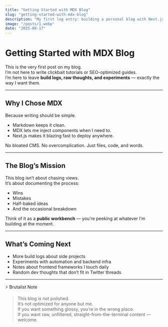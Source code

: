 ```yaml
---
title: "Getting Started with MDX Blog"
slug: "getting-started-with-mdx-blog"
description: "My first log entry: building a personal blog with Next.js and MDX."
image: "/posts/1.webp"
date: "2025-08-17"
---
```


# Getting Started with MDX Blog

This is the very first post on my blog.  
I’m not here to write clickbait tutorials or SEO-optimized guides.  
I’m here to leave **build logs, raw thoughts, and experiments** — exactly the way I want them.  

---

## Why I Chose MDX

Because writing should be simple.  
- Markdown keeps it clean.  
- MDX lets me inject components when I need to.  
- Next.js makes it blazing fast to deploy anywhere.  

No bloated CMS. No overcomplication. Just files, code, and words.

---

## The Blog’s Mission

This blog isn’t about chasing views.  
It’s about documenting the process:  
- Wins  
- Mistakes  
- Half-baked ideas  
- And the occasional breakdown  

Think of it as a **public workbench** — you’re peeking at whatever I’m building at the moment.

---

## What’s Coming Next

- More build logs about side projects  
- Experiments with automation and backend infra  
- Notes about frontend frameworks I touch daily  
- Random dev thoughts that don’t fit in Twitter threads  

---

⚡ Brutalist Note

> This blog is not polished.  
> It’s not optimized for anyone but me.  
> If you want something glossy, you’re in the wrong place.  
> If you want raw, unfiltered, straight-from-the-terminal content — welcome.
